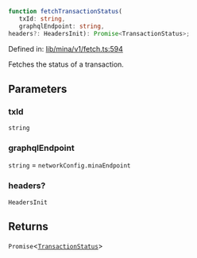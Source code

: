 ```ts
function fetchTransactionStatus(
   txId: string, 
   graphqlEndpoint: string, 
headers?: HeadersInit): Promise<TransactionStatus>;
```

Defined in: [lib/mina/v1/fetch.ts:594](https://github.com/o1-labs/o1js/blob/fca908c243ee8e908efacaf73a882d48759e675a/src/lib/mina/v1/fetch.ts#L594)

Fetches the status of a transaction.

## Parameters

### txId

`string`

### graphqlEndpoint

`string` = `networkConfig.minaEndpoint`

### headers?

`HeadersInit`

## Returns

`Promise`\<[`TransactionStatus`](../type-aliases/TransactionStatus.mdx)\>
